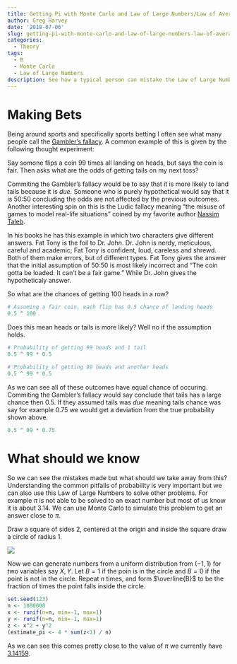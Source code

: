 ```yaml
---
title: Getting Pi with Monte Carlo and Law of Large Numbers/Law of Averages
author: Greg Harvey
date: '2018-07-06'
slug: getting-pi-with-monte-carlo-and-law-of-large-numbers-law-of-averages
categories:
  - Theory
tags:
  - R
  - Monte Carlo
  - Law of Large Numbers
description: See how a typical person can mistake the Law of Large Numbers and apply its result to commiting the Gambler's fallacy. Monte Carlo is a process in which we can test these theories with examples of simple coin flips and even being able to solve for the value of pi.
---
```


# Making Bets

Being around sports and specifically sports betting I often see what many people call the [Gambler's fallacy](https://en.wikipedia.org/wiki/Gambler's_fallacy). A common example of this is given by the following thought experiment:  

Say somone flips a coin 99 times all landing on heads, but says the coin is fair. Then asks what are the odds of getting tails on my next toss?  

Commiting the Gambler's fallacy would be to say that it is more likely to land tails because it is *due.* Someone who is purely hypothetical would say that it is 50:50 concluding the odds are not affected by the previous outcomes. Another interesting spin on this is the Ludic fallacy meaning "the misuse of games to model real-life situations" coined by my favorite author [Nassim Taleb](https://en.wikipedia.org/wiki/Nassim_Nicholas_Taleb).  

In his books he has this example in which two characters give different answers. Fat Tony is the foil to Dr. John. Dr. John is nerdy, meticulous, careful and academic; Fat Tony is confident, loud, careless and shrewd. Both of them make errors, but of different types. Fat Tony gives the answer that the initial assumption of 50:50 is most likely incorrect and "The coin gotta be loaded. It can't be a fair game." While Dr. John gives the hypotheticaly answer.  


So what are the chances of getting 100 heads in a row?
```r
# Assuming a fair coin, each flip has 0.5 chance of landing heads
0.5 ^ 100
```

Does this mean heads or tails is more likely? Well no if the assumption holds.
```r
# Probability of getting 99 heads and 1 tail
0.5 ^ 99 * 0.5

# Probability of getting 99 heads and another heads
0.5 ^ 99 * 0.5
```

As we can see all of these outcomes have equal chance of occuring. Commiting the Gambler's fallacy would say conclude that tails has a large chance then $0.5$. If they assumed tails was *due* meaning tails chance was say for example $0.75$ we would get a deviation from the true probability shown above.
```r
0.5 ^ 99 * 0.75
```

# What should we know

So we can see the mistakes made but what should we take away from this? Understanding the common pitfalls of probability is very important but we can also use this Law of Large Numbers to solve other problems. For example $\pi$ is not able to be solved to an exact number but most of us know it is about $3.14$. We can use Monte Carlo to simulate this problem to get an answer close to $\pi$.  

Draw a square of sides 2, centered at the origin and inside the square draw a circle of radius 1.

![](http://res.cloudinary.com/gharv/image/upload/v1530919852/unit-circle_u2k8lb.png)

Now we can generate numbers from a uniform distribution from $(-1,1)$ for two variables say $X, Y$. Let $B = 1$ if the poin is in the circle and $B = 0$ if the point is not in the circle. Repeat $n$ times, and form $\overline{B}$ to be the fraction of times the point falls inside the circle.  

```r
set.seed(123)
n <- 1000000
x <- runif(n=n, min=-1, max=1)
y <- runif(n=n, min=-1, max=1)
z <- x^2 + y^2
(estimate_pi <- 4 * sum(z<1) / n)
```

As we can see this comes pretty close to the value of $\pi$ we currently have [$3.14159$](https://en.wikipedia.org/wiki/Pi).








